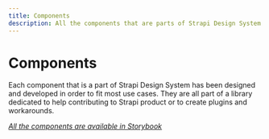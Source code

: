 ```yaml
---
title: Components
description: All the components that are parts of Strapi Design System have been designed and developed in order to fit most use cases. They are all part of a library dedicated to help contributing to Strapi product or to create plugins and workarounds.
---
```


# Components

Each component that is a part of Strapi Design System has been designed and developed in order to fit most use cases. They are all part of a library dedicated to help contributing to Strapi product or to create plugins and workarounds.

*[All the components are available in Storybook](https://design-system-git-develop-strapijs.vercel.app/)*